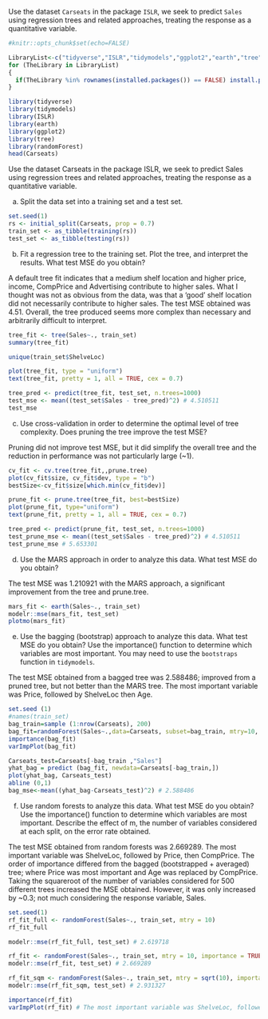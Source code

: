 
Use the dataset `Carseats` in the package `ISLR`, we seek to predict `Sales` using regression trees and related approaches, treating the response as a quantitative variable.

```r
#knitr::opts_chunk$set(echo=FALSE)

LibraryList<-c("tidyverse","ISLR","tidymodels","ggplot2","earth","tree","randomForest")
for (TheLibrary in LibraryList)
{
  if(TheLibrary %in% rownames(installed.packages()) == FALSE) install.packages(TheLibrary)
}

library(tidyverse)
library(tidymodels)
library(ISLR)
library(earth)
library(ggplot2)
library(tree)
library(randomForest)
head(Carseats)
```

Use the dataset Carseats in the package ISLR, we seek to predict Sales using regression trees and related approaches, treating the response as a quantitative variable.

(a) Split the data set into a training set and a test set.
```r
set.seed(1)
rs <- initial_split(Carseats, prop = 0.7)
train_set <- as_tibble(training(rs))
test_set <- as_tibble(testing(rs))

```

(b) Fit a regression tree to the training set. Plot the tree, and interpret the results. What test MSE do you obtain?

A default tree fit indicates that a medium shelf location and higher price, income, CompPrice and Advertising contribute to higher sales. What I thought was not as obvious from the data, was that a 'good' shelf location did not necessarily contribute to higher sales. The test MSE obtained was 4.51. Overall, the tree produced seems more complex than necessary and arbitrarily difficult to interpret.

```r
tree_fit <- tree(Sales~., train_set)
summary(tree_fit)

unique(train_set$ShelveLoc)

plot(tree_fit, type = "uniform")
text(tree_fit, pretty = 1, all = TRUE, cex = 0.7)

tree_pred <- predict(tree_fit, test_set, n.trees=1000)
test_mse <- mean((test_set$Sales - tree_pred)^2) # 4.510511
test_mse

```

(c) Use cross-validation in order to determine the optimal level of tree complexity. Does pruning the tree improve the test MSE?

Pruning did not improve test MSE, but it did simplify the overall tree and the reduction in performance was not particularly large (~1). 

```r
cv_fit <- cv.tree(tree_fit,,prune.tree)
plot(cv_fit$size, cv_fit$dev, type = "b")
bestSize<-cv_fit$size[which.min(cv_fit$dev)]

prune_fit <- prune.tree(tree_fit, best=bestSize)
plot(prune_fit, type="uniform")
text(prune_fit, pretty = 1, all = TRUE, cex = 0.7)

tree_pred <- predict(prune_fit, test_set, n.trees=1000)
test_prune_mse <- mean((test_set$Sales - tree_pred)^2) # 4.510511
test_prune_mse # 5.653301

```

(d) Use the MARS approach in order to analyze this data. What test MSE do you obtain?

The test MSE was 1.210921 with the MARS approach, a significant improvement from the tree and prune.tree.
```r
mars_fit <- earth(Sales~., train_set)
modelr::mse(mars_fit, test_set)
plotmo(mars_fit)

```

(e) Use the bagging (bootstrap) approach to analyze this data. What test MSE do you obtain? Use the
importance() function to determine which variables are most important. You may need to use the `bootstraps` function in `tidymodels`.

The test MSE obtained from a bagged tree was 2.588486; improved from a pruned tree, but not better than the MARS tree. The most important variable was Price, followed by ShelveLoc then Age.
```r
set.seed (1)
#names(train_set)
bag_train=sample (1:nrow(Carseats), 200)
bag_fit=randomForest(Sales~.,data=Carseats, subset=bag_train, mtry=10, importance =TRUE)
importance(bag_fit)
varImpPlot(bag_fit)

Carseats_test=Carseats[-bag_train ,"Sales"]
yhat_bag = predict (bag_fit, newdata=Carseats[-bag_train,])
plot(yhat_bag, Carseats_test)
abline (0,1)
bag_mse<-mean((yhat_bag-Carseats_test)^2) # 2.588486

```

(f) Use random forests to analyze this data. What test MSE do you obtain? Use
the importance() function to determine which variables are most important.
Describe the effect of m, the number of variables considered at each split, on
the error rate obtained.

The test MSE obtained from random forests was 2.669289. The most important variable was ShelveLoc, followed by Price, then CompPrice. The order of importance differed from the bagged (bootstrapped + averaged) tree; where Price was most important and Age was replaced by CompPrice. Taking the squareroot of the number of variables considered for 500 different trees increased the MSE obtained. However, it was only increased by ~0.3; not much considering the response variable, Sales.

```r
set.seed(1)
rf_fit_full <- randomForest(Sales~., train_set, mtry = 10)
rf_fit_full

modelr::mse(rf_fit_full, test_set) # 2.619718

rf_fit <- randomForest(Sales~., train_set, mtry = 10, importance = TRUE)
modelr::mse(rf_fit, test_set) # 2.669289

rf_fit_sqm <- randomForest(Sales~., train_set, mtry = sqrt(10), importance = TRUE)
modelr::mse(rf_fit_sqm, test_set) # 2.931327

importance(rf_fit)
varImpPlot(rf_fit) # The most important variable was ShelveLoc, followed by Price, then CompPrice.

```
